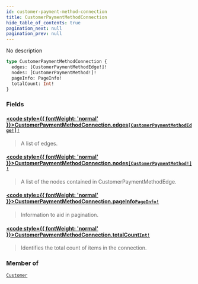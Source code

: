 ```yaml
---
id: customer-payment-method-connection
title: CustomerPaymentMethodConnection
hide_table_of_contents: true
pagination_next: null
pagination_prev: null
---
```








No description

```graphql
type CustomerPaymentMethodConnection {
  edges: [CustomerPaymentMethodEdge!]!
  nodes: [CustomerPaymentMethod!]!
  pageInfo: PageInfo!
  totalCount: Int!
}
```


### Fields

#### [<code style={{ fontWeight: 'normal' }}>CustomerPaymentMethodConnection.<b>edges</b></code>](#)<Bullet />[`[CustomerPaymentMethodEdge!]!`](/objects/customer-payment-method-edge) <Badge class="secondary" text="non-null"/> <Badge class="secondary" text="object"/>
> A list of edges.
> 

#### [<code style={{ fontWeight: 'normal' }}>CustomerPaymentMethodConnection.<b>nodes</b></code>](#)<Bullet />[`[CustomerPaymentMethod!]!`](/objects/customer-payment-method) <Badge class="secondary" text="non-null"/> <Badge class="secondary" text="object"/>
> A list of the nodes contained in CustomerPaymentMethodEdge.
> 

#### [<code style={{ fontWeight: 'normal' }}>CustomerPaymentMethodConnection.<b>pageInfo</b></code>](#)<Bullet />[`PageInfo!`](/objects/page-info) <Badge class="secondary" text="non-null"/> <Badge class="secondary" text="object"/>
> Information to aid in pagination.
> 

#### [<code style={{ fontWeight: 'normal' }}>CustomerPaymentMethodConnection.<b>totalCount</b></code>](#)<Bullet />[`Int!`](/scalars/int) <Badge class="secondary" text="non-null"/> <Badge class="secondary" text="scalar"/>
> Identifies the total count of items in the connection.
> 



### Member of

[`Customer`](/objects/customer)  <Badge class="secondary" text="object"/>



